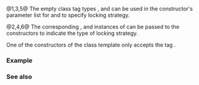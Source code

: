 {{cpp/title|defer_lock|try_to_lock|adopt_lock|defer_lock_t|try_to_lock_t|adopt_lock_t}}
{{cpp/thread/navbar}}
{{dcl begin}}
{{dcl header|mutex}}
{{dcl|num=1|since=c++11|1=
struct defer_lock_t { explicit defer_lock_t() = default; };
}}
{{dcl|num=2|since=c++11|notes={{mark|inline since C++17}}|1=
constexpr std::defer_lock_t defer_lock {};
}}
{{dcl|num=3|since=c++11|1=
struct try_to_lock_t { explicit try_to_lock_t() = default; };
}}
{{dcl|num=4|since=c++11|notes={{mark|inline since C++17}}|1=
constexpr std::try_to_lock_t try_to_lock {};
}}
{{dcl|num=5|since=c++11|1=
struct adopt_lock_t { explicit adopt_lock_t() = default; };
}}
{{dcl|num=6|since=c++11|notes={{mark|inline since C++17}}|1=
constexpr std::adopt_lock_t adopt_lock {};
}}
{{dcl end}}

@1,3,5@ The empty class tag types {{tt|std::defer_lock_t}}, {{tt|std::try_to_lock_t}} and {{tt|std::adopt_lock_t}} can be used in the constructor's parameter list for {{lc|std::unique_lock}} and {{lc|std::shared_lock}} to specify locking strategy. 

@2,4,6@ The corresponding {{tt|std::defer_lock}}, {{tt|std::try_to_lock}} and {{tt|std::adopt_lock}} instances of {{v|1,3,5}} can be passed to the constructors to indicate the type of locking strategy.

One of the constructors of the class template {{lc|std::lock_guard}} only accepts the tag {{tt|std::adopt_lock}}.

{{cpp/thread/lock_tag_types}}

===Example===
{{include|cpp/thread/example_lock_tag}}

===See also===
{{dsc begin}}
{{dsc inc|cpp/thread/dsc lock_tag_t}}
{{dsc inc|cpp/thread/lock_guard/dsc constructor}}
{{dsc inc|cpp/thread/unique_lock/dsc constructor}}
{{dsc end}}

{{langlinks|de|es|fr|it|ja|pt|ru|zh}}